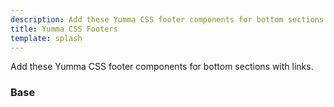 ```yaml
---
description: Add these Yumma CSS footer components for bottom sections with links.
title: Yumma CSS Footers
template: splash
---
```



Add these Yumma CSS footer components for bottom sections with links.

### Base

<Preview
  data = {base}
  useHeight = '400px'
  useTabs
  useVersion = 'release'
/>
